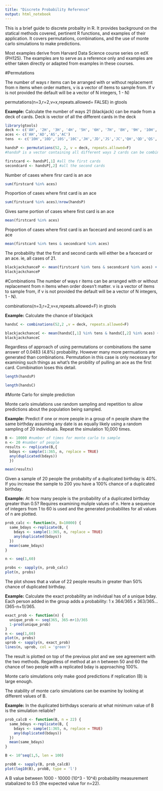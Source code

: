 ```yaml
---
title: "Discrete Probability Reference"
output: html_notebook
---
```


This is a brief guide to discrete probality in R. It provides background on the statical methods covered, pertinent R functions, and examples of their application.  It covers permutations, combinations, and the use of monte carlo simulations to make predictions.

Most examples derive from Harvard Data Science course series on edX (PH125). The examples are to serve as a reference only and examples are either taken directly or adapted from examples in these courses.

#Permutations 

The number of ways r items can be arranged with or without replacement from n items when order matters, v is a vector of items to sample from. If v is not provided the default will be a vector of N integers, 1 - N)

permutations(n=3,r=2,v=x,repeats.allowed= FALSE) in gtools

**Example:**  Calculate the number of ways 21 (blackjack) can be made from a deck of cards. Deck is vector of all the different cards in the deck
```r
library(gtools)
deck <- c('AH', '2H', '3H', '4H', '5H', '6H', '7H', '8H', '9H', '10H', 'JH', 'QH', 'KH','AD', '2D', '3D', '4D', '5D', '6D', '7D', '8D', '9D', '10D', 'JD', 'QD', 'KD','AS', '2S', '3S', '4S', '5S', '6S', '7S', '8S', '9S', '10S', 'JS', 'QS', 'KS','AC', '2C', '3C', '4C', '5C', '6C', '7C', '8C', '9C', '10C', 'JC', 'QC', 'KC')
aces <- c('AH','AD','AS','AC')
tens  <- c('10H','10D','10S','10C','JH','JD','JS','JC','QH','QD','QS','QC','KH','KD','KS','KC')

handsP <- permutations(52, 2, v = deck, repeats.allowed=F)
#handsP is a vector containing all different ways 2 cards can be combined

firstcard <- handsP[,1] #all the first cards
secondcard <- handsP[,2] #all the second cards
```
Number of cases where firsr card is an ace
```r
sum(firstcard %in% aces)
```
Proportion of cases where first card is an ace
```r
sum(firstcard %in% aces)/nrow(handsP) 
```
Gives same portion of cases where first card is an ace
```r
mean(firstcard %in% aces) 
```
Proportion of cases where first card is an facecard and second card is an ace
```r
mean(firstcard %in% tens & secondcard %in% aces)
```
The probability that the first and second cards will either be a facecard or an ace. ie, all cases of 21.
```r
blackjackchanceP <- mean(firstcard %in% tens & secondcard %in% aces) + mean(firstcard %in% aces & secondcard %in% tens)
blackjackchanceP
```

#Combinations
The number of ways r items can be arranged with or without replacement from n items when order doesn't matter. v is a vector of items to sample from, if v is not provided the default will be a vector of N integers, 1 - N).

combinations(n=3,r=2,v=x,repeats.allowed=F) in gtools

**Example:** Calculate the chance of blackjack
```r
handsC <- combinations(52,2 ,v = deck, repeats.allowed=F)

blackjackchanceC <- mean(handsC[,1] %in% tens & handsC[,2] %in% aces) + mean(handsC[,1] %in% aces & handsC[,2] %in% tens)
blackjackchanceC
```

Regardless of approach of using permutations or combinations the same answer of 0.0483 (4.8%) probability.  However many more permuations are generated than combinations.  Permutation in this case is only necessary for examining such things as what's the probility of pulling an ace as the first card.  Comibination loses this detail.

```r
length(handsP)
```
```r
length(handsC)
```

#Monte Carlo for simple prediction 

Monte carlo simulations use random sampling and repetition to allow predictions about the population being sampled.

**Example:**  Predict if one or more people in a group of n people share the same birthday assuming any date is as equally likely using a random sampling of 20 individuals.  Repeat the simulation 10,000 times. 

```r
B <- 10000 #number of times for monte carlo to sample
n <- 20 #number of people
results <- replicate(B,{ 
  bdays <- sample(1:365, n, replace = TRUE) 
  any(duplicated(bdays))
  })

mean(results)
```

Given a sample of 20 people the probabilty of a duplicated birthday is 40%. If you increase the sample to 200 you have a 100% chance of a duplicated birthday.


**Example:** At how many people is the probability of a duplicated birthday greater than 0.5? Requires examining muliple values of n.  Here a sequence of integers from 1 to 60 is used and the generated probabilites for all values of n are plotted.
```r
prob_calc <- function(n, B=10000) {
  same_bdays <-replicate(B, {
    bdays <- sample(1:365, n, replace = TRUE) 
    any(duplicated(bdays))
  })
  mean(same_bdays)
}

n <- seq(1,60)

probs <- sapply(n, prob_calc)
plot(n, probs)
```
The plot shows that a value of 22 people results in greater than 50% chance of duplicated birthday.

**Example:** Calculate the exact probability an individual has of a unique bday. Each person added in the group adds a probability: 1 x 364/365 x 363/365…(365-n+1)/365.
```r
exact_prob <- function(n) {
  unique_prob <- seq(365, 365-n+1)/365
  1-prod(unique_prob)
}
n <- seq(1,60)
plot(n, probs)
uprob <- sapply(n, exact_prob)
lines(n, uprob, col = 'green')  
```

The result is plotted on top of the previous plot and we see agreement with the two methods. Regardless of method at an n between 50 and 60 the chance of two people with a replicated bday is approaching 100%.


Monte carlo simulations only make good predictions if replication (B) is large enough.

The stability of monte carlo simulations can be examine by looking at different values of B.

**Example:** In the duplicated birthdays scenario at what minimum value of B is the simulation reliable?
```r
prob_calcB <- function(B, n = 22) {
  same_bdays <-replicate(B, {
    bdays <- sample(1:365, n, replace = TRUE) 
    any(duplicated(bdays))
  })
  mean(same_bdays)
}

B <- 10^seq(1,5, len = 100)

probB <- sapply(B, prob_calcB)
plot(log10(B), probB, type = 'l')
```

A B value between 1000 - 10000 (10^3 - 10^4) probability measurement stabalized to 0.5 (the expected value for n=22).

